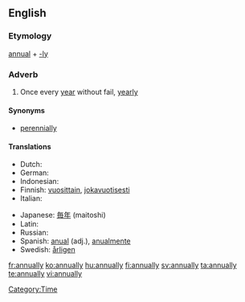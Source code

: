 ==English==

===Etymology===
[[annual]] + [[-ly]]

===Adverb===
{{en-adv|-}}

# Once every [[year]] without fail, [[yearly]]

====Synonyms====
*[[perennially]]

====Translations====
{{top}}
* Dutch: {{t+|nl|jaarlijks}}
* German: {{t+|de|jährlich}}
* Indonesian: {{t+|id|tahun|alt=tahunan|xs=Indonesian}}
* Finnish: [[vuosittain]], [[jokavuotisesti]]
* Italian: {{t+|it|annualmente}}
{{mid}}
* Japanese: [[毎年]] (maitoshi)
* Latin: {{t-|la|anniversarie}}
* Russian: {{t+|ru|ежегодно|tr=ježegódno|sc=Cyrl}}
* Spanish: [[anual]] (adj.), [[anualmente]]
* Swedish: [[årligen]]
{{bottom}}

[[Category:Time]]

[[fr:annually]]
[[ko:annually]]
[[hu:annually]]
[[fi:annually]]
[[sv:annually]]
[[ta:annually]]
[[te:annually]]
[[vi:annually]]